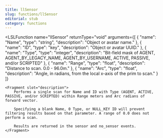 ```yaml
---
title: llSensor
slug: functions/llSensor
editorial: stub
category: functions
---
```


<LSLFunction
	name="llSensor"
	returnType="void"
	arguments={[
	{
		"name": "Name",
		"type": "string",
		"description": "Object or avatar name."
	},
	{
		"name": "ID",
		"type": "key",
		"description": "Object or avatar UUID."
	},
	{
		"name": "Type",
		"type": "integer",
		"description": "Bit-field mask of AGENT, AGENT_BY_LEGACY_NAME, AGENT_BY_USERNAME, ACTIVE, PASSIVE, and/or SCRIPTED"
	},
	{
		"name": "Range",
		"type": "float",
		"description": "Distance to scan. 0.0 - 96.0m."
	},
	{
		"name": "Arc",
		"type": "float",
		"description": "Angle, in radians, from the local x-axis of the prim to scan."
	}
]}
>
	<Fragment slot="description">
		Performs a single scan for Name and ID with Type (AGENT, ACTIVE, PASSIVE, and/or SCRIPTED) within Range meters and Arc radians of forward vector.
		
		Specifying a blank Name, 0 Type, or NULL_KEY ID will prevent filtering results based on that parameter. A range of 0.0 does not perform a scan.
		
		Results are returned in the sensor and no_sensor events.
	</Fragment>
</LSLFunction>
